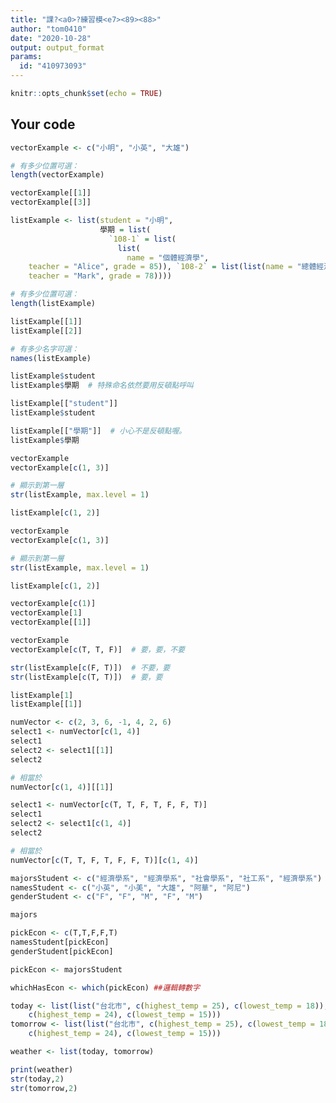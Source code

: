 ---
title: "課?<a0>?練習模<e7><89><88>"
author: "tom0410"
date: "2020-10-28"
output: output_format
params:
  id: "410973093"
---

```{r setup, include=FALSE}
knitr::opts_chunk$set(echo = TRUE)
```

## Your code

```{r}
vectorExample <- c("小明", "小英", "大雄")

# 有多少位置可選：
length(vectorExample)

vectorExample[[1]]
vectorExample[[3]]
```

```{r}
listExample <- list(student = "小明", 
                    學期 = list(
                      `108-1` = list(
                        list(
                          name = "個體經濟學", 
    teacher = "Alice", grade = 85)), `108-2` = list(list(name = "總體經濟學", 
    teacher = "Mark", grade = 78))))

# 有多少位置可選：
length(listExample)

listExample[[1]]
listExample[[2]]
```

```{r}
# 有多少名字可選：
names(listExample)

listExample$student
listExample$學期  # 特殊命名依然要用反頓點呼叫

listExample[["student"]]
listExample$student

listExample[["學期"]]  # 小心不是反頓點喔。
listExample$學期
```

```{r}
vectorExample
vectorExample[c(1, 3)]

# 顯示到第一層
str(listExample, max.level = 1)

listExample[c(1, 2)]
```

```{r}
vectorExample
vectorExample[c(1, 3)]
```

```{r}
# 顯示到第一層
str(listExample, max.level = 1)

listExample[c(1, 2)]
```

```{r}
vectorExample[c(1)]
vectorExample[1]
vectorExample[[1]]
```

```{r}
vectorExample
vectorExample[c(T, T, F)]  # 要，要，不要

str(listExample[c(F, T)])  # 不要，要
str(listExample[c(T, T)])  # 要，要
```

```{r}
listExample[1]
listExample[[1]]
```

```{r}
numVector <- c(2, 3, 6, -1, 4, 2, 6)
select1 <- numVector[c(1, 4)]
select1
select2 <- select1[[1]]
select2

# 相當於
numVector[c(1, 4)][[1]]
```

```{r}
select1 <- numVector[c(T, T, F, T, F, F, T)]
select1
select2 <- select1[c(1, 4)]
select2

# 相當於
numVector[c(T, T, F, T, F, F, T)][c(1, 4)]
```

```{r}
majorsStudent <- c("經濟學系", "經濟學系", "社會學系", "社工系", "經濟學系")
namesStudent <- c("小英", "小美", "大雄", "阿華", "阿尼")
genderStudent <- c("F", "F", "M", "F", "M")
```

```{r}
majors
```

```{r}
pickEcon <- c(T,T,F,F,T)
namesStudent[pickEcon]
genderStudent[pickEcon]
```

```{r}
pickEcon <- majorsStudent
```

```{r}
whichHasEcon <- which(pickEcon) ##邏輯轉數字
```

```{r}
today <- list(list("台北市", c(highest_temp = 25), c(lowest_temp = 18)), list("新北市", 
    c(highest_temp = 24), c(lowest_temp = 15)))
tomorrow <- list(list("台北市", c(highest_temp = 25), c(lowest_temp = 18)), list("新北市", 
    c(highest_temp = 24), c(lowest_temp = 15)))

weather <- list(today, tomorrow)

print(weather)
str(today,2)
str(tomorrow,2)
```

